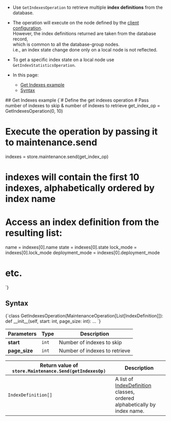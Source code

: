 
<Admonition type="note" title="">

* Use `GetIndexesOperation` to retrieve multiple **index definitions** from the database.

* The operation will execute on the node defined by the [client configuration](../../../../client-api/configuration/load-balance/overview.mdx#client-logic-for-choosing-a-node).  
  However, the index definitions returned are taken from the database record,  
  which is common to all the database-group nodes.  
  i.e., an index state change done only on a local node is not reflected.

* To get a specific index state on a local node use `GetIndexStatisticsOperation`.  

* In this page:
    * [Get Indexes example](../../../../client-api/operations/maintenance/indexes/get-indexes.mdx#get-indexes-example)
    * [Syntax](../../../../client-api/operations/maintenance/indexes/get-indexes.mdx#syntax)

</Admonition>
## Get Indexes example

<TabItem value="get_indexes" label="get_indexes">
<CodeBlock language="python">
{`# Define the get indexes operation
# Pass number of indexes to skip & number of indexes to retrieve
get_index_op = GetIndexesOperation(0, 10)

# Execute the operation by passing it to maintenance.send
indexes = store.maintenance.send(get_index_op)

# indexes will contain the first 10 indexes, alphabetically ordered by index name
# Access an index definition from the resulting list:
name = indexes[0].name
state = indexes[0].state
lock_mode = indexes[0].lock_mode
deployment_mode = indexes[0].deployment_mode
# etc.
`}
</CodeBlock>
</TabItem>



## Syntax

<TabItem value="get_indexes_syntax" label="get_indexes_syntax">
<CodeBlock language="python">
{`class GetIndexesOperation(MaintenanceOperation[List[IndexDefinition]]):
    def __init__(self, start: int, page_size: int): ...
`}
</CodeBlock>
</TabItem>

| Parameters | Type | Description |
| - | - | - |
| **start** | `int` | Number of indexes to skip |
| **page_size** | `int` | Number of indexes to retrieve |

| Return value of `store.Maintenance.Send(getIndexesOp)` | Description |
| - | - |
| `IndexDefinition[]` | A list of [IndexDefinition](../../../../client-api/operations/maintenance/indexes/put-indexes.mdx#indexdefinition) classes, <br/> ordered alphabetically by index name. |




